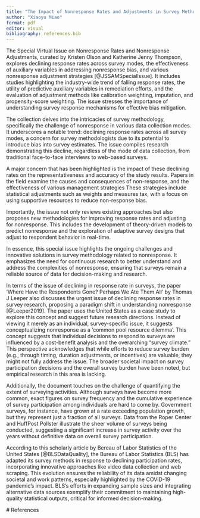 ```yaml
---
title: "The Impact of Nonresponse Rates and Adjustments in Survey Methodology"
author: "Xiaoyu Miao"
format: pdf
editor: visual
bibliography: references.bib
---
```


The Special Virtual Issue on Nonresponse Rates and Nonresponse Adjustments, curated by Kristen Olson and Katherine Jenny Thompson, explores declining response rates across survey modes, the effectiveness of auxiliary variables in addressing nonresponse bias, and various nonresponse adjustment strategies [@JSSAMSpeciallssue]. It includes studies highlighting the industry-wide trend of falling response rates, the utility of predictive auxiliary variables in remediation efforts, and the evaluation of adjustment methods like calibration weighting, imputation, and propensity-score weighting. The issue stresses the importance of understanding survey response mechanisms for effective bias mitigation.

The collection delves into the intricacies of survey methodology, specifically the challenge of nonresponse in various data collection modes. It underscores a notable trend: declining response rates across all survey modes, a concern for survey methodologists due to its potential to introduce bias into survey estimates. The issue compiles research demonstrating this decline, regardless of the mode of data collection, from traditional face-to-face interviews to web-based surveys.

A major concern that has been highlighted is the impact of these declining rates on the representativeness and accuracy of the study results. Papers in the field examine the causes and consequences of non-response, and the effectiveness of various management strategies These strategies include statistical adjustments such as weights and measures tax, with a focus on using supportive resources to reduce non-response bias.

Importantly, the issue not only reviews existing approaches but also proposes new methodologies for improving response rates and adjusting for nonresponse. This includes the development of theory-driven models to predict nonresponse and the exploration of adaptive survey designs that adjust to respondent behavior in real-time.

In essence, this special issue highlights the ongoing challenges and innovative solutions in survey methodology related to nonresponse. It emphasizes the need for continuous research to better understand and address the complexities of nonresponse, ensuring that surveys remain a reliable source of data for decision-making and research.

In terms of the issue of declining in response rate in surveys, the paper ‘Where Have the Respondents Gone? Perhaps We Ate Them All’ by Thomas J Leeper also discusses the urgent issue of declining response rates in survey research, proposing a paradigm shift in understanding nonresponse [@Leeper2019]. The paper uses the United States as a case study to explore this concept and suggest future research directions. Instead of viewing it merely as an individual, survey-specific issue, it suggests conceptualizing nonresponse as a ‘common pool resource dilemma’. This concept suggests that individual decisions to respond to surveys are influenced by a cost-benefit analysis and the overarching "survey climate." This perspective acknowledges that while efforts to reduce survey burden (e.g., through timing, duration adjustments, or incentives) are valuable, they might not fully address the issue. The broader societal impact on survey participation decisions and the overall survey burden have been noted, but empirical research in this area is lacking.

Additionally, the document touches on the challenge of quantifying the extent of surveying activities. Although surveys have become more common, exact figures on survey frequency and the cumulative experience of survey participation among individuals are hard to come by. Government surveys, for instance, have grown at a rate exceeding population growth, but they represent just a fraction of all surveys. Data from the Roper Center and HuffPost Pollster illustrate the sheer volume of surveys being conducted, suggesting a significant increase in survey activity over the years without definitive data on overall survey participation.

According to this scholarly article by Bereau of Labor Statistics of the United States [@BLSDataQuality], the Bureau of Labor Statistics (BLS) has adapted its survey methods in response to declining participation rates, incorporating innovative approaches like video data collection and web scraping. This evolution ensures the reliability of its data amidst changing societal and work patterns, especially highlighted by the COVID-19 pandemic's impact. BLS's efforts in expanding sample sizes and integrating alternative data sources exemplify their commitment to maintaining high-quality statistical outputs, critical for informed decision-making.

\newpage

\# References
